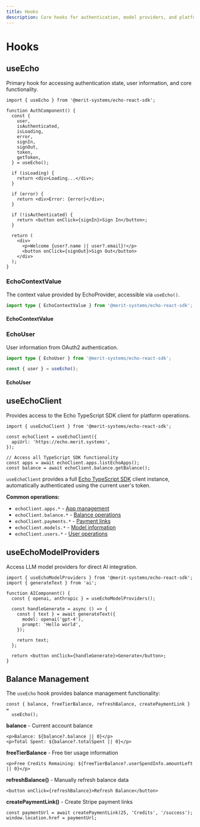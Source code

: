 ```yaml
---
title: Hooks
description: Core hooks for authentication, model providers, and platform integration
---
```


# Hooks

## useEcho

Primary hook for accessing authentication state, user information, and core functionality.

```tsx
import { useEcho } from '@merit-systems/echo-react-sdk';

function AuthComponent() {
  const {
    user,
    isAuthenticated,
    isLoading,
    error,
    signIn,
    signOut,
    token,
    getToken,
  } = useEcho();

  if (isLoading) {
    return <div>Loading...</div>;
  }

  if (error) {
    return <div>Error: {error}</div>;
  }

  if (!isAuthenticated) {
    return <button onClick={signIn}>Sign In</button>;
  }

  return (
    <div>
      <p>Welcome {user?.name || user?.email}!</p>
      <button onClick={signOut}>Sign Out</button>
    </div>
  );
}
```

### EchoContextValue

The context value provided by EchoProvider, accessible via `useEcho()`.

```typescript
import type { EchoContextValue } from '@merit-systems/echo-react-sdk';
```

#### EchoContextValue

<AutoTypeTable
  path="../../sdk/react/src/components/EchoProvider.tsx"
  name="EchoContextValue"
/>

### EchoUser

User information from OAuth2 authentication.

```typescript
import type { EchoUser } from '@merit-systems/echo-react-sdk';

const { user } = useEcho();
```

#### EchoUser

<AutoTypeTable path="../../sdk/react/src/types/index.ts" name="EchoUser" />

## useEchoClient

Provides access to the Echo TypeScript SDK client for platform operations.

```tsx
import { useEchoClient } from '@merit-systems/echo-react-sdk';

const echoClient = useEchoClient({
  apiUrl: 'https://echo.merit.systems',
});

// Access all TypeScript SDK functionality
const apps = await echoClient.apps.listEchoApps();
const balance = await echoClient.balance.getBalance();
```

`useEchoClient` provides a full [Echo TypeScript SDK](/docs/typescript-sdk) client instance, automatically authenticated using the current user's token.

**Common operations:**

- `echoClient.apps.*` - [App management](/docs/typescript-sdk#clientapps---app-management)
- `echoClient.balance.*` - [Balance operations](/docs/typescript-sdk#clientbalance---balance-management)
- `echoClient.payments.*` - [Payment links](/docs/typescript-sdk#clientpayments---payment-management)
- `echoClient.models.*` - [Model information](/docs/typescript-sdk#clientmodels---model-information)
- `echoClient.users.*` - [User operations](/docs/typescript-sdk#clientusers---user-management)

## useEchoModelProviders

Access LLM model providers for direct AI integration.

```tsx
import { useEchoModelProviders } from '@merit-systems/echo-react-sdk';
import { generateText } from 'ai';

function AIComponent() {
  const { openai, anthropic } = useEchoModelProviders();

  const handleGenerate = async () => {
    const { text } = await generateText({
      model: openai('gpt-4'),
      prompt: 'Hello world',
    });

    return text;
  };

  return <button onClick={handleGenerate}>Generate</button>;
}
```

## Balance Management

The `useEcho` hook provides balance management functionality:

```tsx
const { balance, freeTierBalance, refreshBalance, createPaymentLink } =
  useEcho();
```

**balance** - Current account balance

```tsx
<p>Balance: ${balance?.balance || 0}</p>
<p>Total Spent: ${balance?.totalSpent || 0}</p>
```

**freeTierBalance** - Free tier usage information

```tsx
<p>Free Credits Remaining: ${freeTierBalance?.userSpendInfo.amountLeft || 0}</p>
```

**refreshBalance()** - Manually refresh balance data

```tsx
<button onClick={refreshBalance}>Refresh Balance</button>
```

**createPaymentLink()** - Create Stripe payment links

```tsx
const paymentUrl = await createPaymentLink(25, 'Credits', '/success');
window.location.href = paymentUrl;
```
